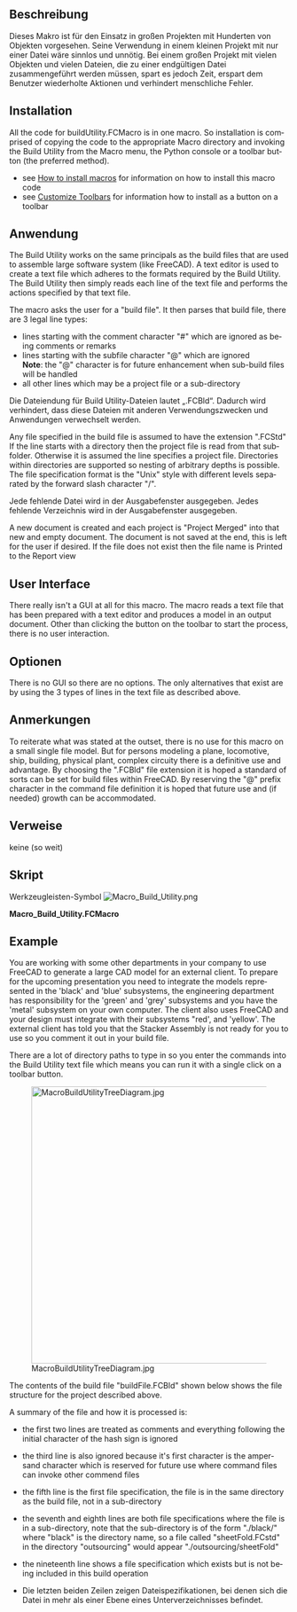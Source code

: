 <languages/>

{{Macro/de
|Name=Dienstprogramm Zusammenbau
|Description=Dieses Makro stellt ein Build-Dienstprogramm bereit, mit dem mehrere Projektdateien zu einer Projektdatei zusammengefügt werden können.
|Author=Piffpoof
|Version=1.0
|Date=2015-01-21
|FCVersion=Alle
|Download=[https://wiki.freecad.org/images/8/87/Macro_Build_Utility.png Werkzeugleisten-Symbol]
}}

<span id="Description"></span>
==Beschreibung==

<div class="mw-translate-fuzzy">
Dieses Makro ist für den Einsatz in großen Projekten mit Hunderten von Objekten vorgesehen. Seine Verwendung in einem kleinen Projekt mit nur einer Datei wäre sinnlos und unnötig. Bei einem großen Projekt mit vielen Objekten und vielen Dateien, die zu einer endgültigen Datei zusammengeführt werden müssen, spart es jedoch Zeit, erspart dem Benutzer wiederholte Aktionen und verhindert menschliche Fehler.
</div>

<div lang="en" dir="ltr" class="mw-content-ltr">
==Installation==
</div>

<div lang="en" dir="ltr" class="mw-content-ltr">
All the code for buildUtility.FCMacro is in one macro. So installation is comprised of copying the code to the appropriate Macro directory and invoking the Build Utility from the Macro menu, the Python console or a toolbar button (the preferred method).
* see [[How to install macros]] for information on how to install this macro code
* see [[Customize Toolbars]] for information how to install as a button on a toolbar
</div>

<span id="Usage"></span>
==Anwendung==

<div lang="en" dir="ltr" class="mw-content-ltr">
The Build Utility works on the same principals as the build files that are used to assemble large software system (like FreeCAD). A text editor is used to create a text file which adheres to the formats required by the Build Utility. The Build Utility then simply reads each line of the text file and performs the actions specified by that text file.
</div>

<div lang="en" dir="ltr" class="mw-content-ltr">
The macro asks the user for a "build file". It then parses that build file, there are 3 legal line types:
* lines starting with the comment character "#" which are ignored as being comments or remarks
* lines starting with the subfile character "@" which are ignored<br /><b>Note</b>: the "@" character is for future enhancement when sub-build files will be handled
* all other lines which may be a project file or a sub-directory
</div>

Die Dateiendung für Build Utility-Dateien lautet „.FCBld“. Dadurch wird verhindert, dass diese Dateien mit anderen Verwendungszwecken und Anwendungen verwechselt werden.

<div lang="en" dir="ltr" class="mw-content-ltr">
Any file specified in the build file is assumed to have the extension ".FCStd"
If the line starts with a directory then the project file is read from that subfolder. Otherwise it is assumed the line specifies a project file. Directories within directories are supported so nesting of arbitrary depths is possible. The file specification format is the "Unix" style with different levels separated by the forward slash character "/".
</div>

Jede fehlende Datei wird in der Ausgabefenster ausgegeben. Jedes fehlende Verzeichnis wird in der Ausgabefenster ausgegeben.

<div lang="en" dir="ltr" class="mw-content-ltr">
A new document is created and each project is "Project Merged" into that new and empty document.
The document is not saved at the end, this is left for the user if desired.
If the file does not exist then the file name is Printed to the Report view
</div>

<div lang="en" dir="ltr" class="mw-content-ltr">
==User Interface==
</div>

<div lang="en" dir="ltr" class="mw-content-ltr">
There really isn't a GUI at all for this macro. The macro reads a text file that has been prepared with a text editor and produces a model in an output document. Other than clicking the button on the toolbar to start the process, there is no user interaction.
</div>

<span id="Options"></span>
==Optionen==

<div lang="en" dir="ltr" class="mw-content-ltr">
There is no GUI so there are no options. The only alternatives that exist are by using the 3 types of lines in the text file as described above.
</div>

<span id="Remarks"></span>
==Anmerkungen==

<div lang="en" dir="ltr" class="mw-content-ltr">
To reiterate what was stated at the outset, there is no use for this macro on a small single file model. But for persons modeling a plane, locomotive, ship, building, physical plant, complex circuity there is a definitive use and advantage. By choosing the ".FCBld" file extension it is hoped a standard of sorts can be set for build files within FreeCAD. By reserving the "@" prefix character in the command file definition it is hoped that future use and (if needed) growth can be accommodated.
</div>

<span id="Links"></span>
==Verweise==

keine (so weit)

<span id="Script"></span>
==Skript==

Werkzeugleisten-Symbol [[Image:Macro_Build_Utility.png]]

'''Macro_Build_Utility.FCMacro'''

{{MacroCode|code=
#
#						Build Utility
#                       v 0.0 - build from files and files in sub-folders
#
#***********************************************************************************
# routine to read in a build file and merge all specified projects
"""
This function asks the user for a "build file". It then parses that build file, there
are 3 legal line types:
- lines starting with the comment character "#" which are ignored
- lines starting with the subfile character "@" which are ignored
	Note:	the "@" character is for future enhancement when sub-build files 
			will be handled
- all other lines which may be a project file or a subfolder (sub-directory)
If the line is a subfolder then the project file is read from that subfolder.
Otherwise it is assumed the line specifies a project file.
A new document is created and each project is "Project Merged" into that new and empty document.
The document is not saved at the end, this is left for the user if desired.
If the file does not exist then the file name is Printed to the Report view
"""
"""
Example file:
#this is a sample build file
#==============================
@sub-build-files - not presently inplemented
# first the top-level file
metal
# now some misc files
./black/black
./blue/blue
# file does not exist
zebra 
# folder does not exist
/bear/bear
# multiple files in one sub-folder
./engineering/green
./engineering/grey
#multiple files in hierarchical folders
./externalModules/white
./externalModules/red/red
#./externalModules/red/stackerAssembly - commented out as not currently loading
./externalModules/red/orange
./externalModules/red/level3/yellow
"""
# import statements
import FreeCAD
import os.path
from PySide import QtGui

# UI Class definitions

# Class definitions

# Function definitionss

# Constant definitions
buildTargetDocument = "build_target"
commentTag = "#"
subfileTag = "@"
lineFeed = "\n"
subfolder = "./"
carriageReturn = "\r"
fileSeparator = "/"
fcFileExtension      = ".FCStd"
fcFileExtensionUC  = ".FCSTD"
fcFileExtensionLen = -6

# code ***********************************************************************************
buildFilePathName=QtGui.QFileDialog.getOpenFileName()[0]
if len(buildFilePathName) > 0:
	# set up a new empty "build_target" document
	FreeCAD.newDocument(buildTargetDocument)
	FreeCAD.setActiveDocument(buildTargetDocument)
	FreeCAD.ActiveDocument=FreeCAD.getDocument(buildTargetDocument)
	guiDoc=FreeCADGui.ActiveDocument
	#
	lastFileSeparator = buildFilePathName.rindex(fileSeparator)
	buildFilePath = buildFilePathName[: lastFileSeparator]
	buildFileName = buildFilePathName[lastFileSeparator +1:]
	#
	buildFileContents = open(buildFilePathName,"r")
	buildFileLines = buildFileContents.readlines()
	buildFileContents.close()
	#
	for line in buildFileLines:
		if line[0] == commentTag:
			# line of internal comment
			pass
		elif line[0] == subfileTag:
			# line of sub-build-file (not presently implemented)
			pass
		else:
			# a line which should specify a FreeCAD project file
			# - may be preceded by a sub-directory e.g. "./subdir309/"
			# - project file may be missing file extension
			#
			# if line break at end of file spec then remove
			if line[-1:] == lineFeed:
				line = line[:-1]
			if line[-1:] == carriageReturn:
				line = line[:-1]
			# if no FreeCAD project file extension supplied then append one
			# make an uppercase comparison in case of mixed case
			tempLine = fcFileExtension + line.upper()
			if fcFileExtensionUC != tempLine[fcFileExtensionLen:]:
				line = line + fcFileExtension
			# if there is a leading subdirectory then remove "./" from beginning
			if subfolder[0:2] == line[0:2]:
				line = line[2:]
			projectFileSpec = str(buildFilePath) + str("/") + str(line)
			if os.path.exists(projectFileSpec):
				guiDoc.mergeProject(projectFileSpec)
			else:
				FreeCAD.Console.PrintMessage('project file "' + projectFileSpec + '" not found' + "\n")

	# set view back to "build_target", it is up to user to save it (if they want)
	FreeCAD.setActiveDocument(buildTargetDocument)
	FreeCAD.ActiveDocument=FreeCAD.getDocument(buildTargetDocument)
	FreeCADGui.ActiveDocument=FreeCADGui.getDocument(buildTargetDocument)
	FreeCADGui.SendMsgToActiveView("ViewFit")
	FreeCADGui.activeDocument().activeView().viewAxometric()
#
#OS: Mac OS X
#Word size: 64-bit
#Version: 0.14.3703 (Git)
#Branch: releases/FreeCAD-0-14
#Hash: c6edd47334a3e6f209e493773093db2b9b4f0e40
#Python version: 2.7.5
#Qt version: 4.8.6
#Coin version: 3.1.3
#SoQt version: 1.5.0
#OCC version: 6.7.0
#
#thus ends the macro...
}}


<div lang="en" dir="ltr" class="mw-content-ltr">
==Example==
You are working with some other departments in your company to use FreeCAD to generate a large CAD model for an external client. To prepare for the upcoming presentation you need to integrate the models represented in the 'black' and 'blue' subsystems, the engineering department has responsibility for the 'green' and 'grey' subsystems and you have the 'metal' subsystem on your own computer. The client also uses FreeCAD and your design must integrate with their subsystems "red', and 'yellow'. The external client has told you that the Stacker Assembly is not ready for you to use so you comment it out in your build file.
</div>

<div lang="en" dir="ltr" class="mw-content-ltr">
There are a lot of directory paths to type in so you enter the commands into the Build Utility text file which means you can run it with a single click on a toolbar button.
</div>

[[File:MacroBuildUtilityTreeDiagram.jpg|500px]]

<div lang="en" dir="ltr" class="mw-content-ltr">
The contents of the build file "buildFile.FCBld" shown below shows the file structure for the project described above.
</div>

{{Code|code=
#this is the build file for the complete assembly
#==============================
@sub-build-files - not presently implemented
# first the top-level file
metal
# now some misc files
./black/black
./blue/blue
# file does not exist
zebra 
# folder does not exist
/bear/bear
# multiple files in one sub-folder
./engineering/green
./engineering/grey
#multiple files in hierarchical folders
./externalModules/white
./externalModules/red/red
#./externalModules/red/stackerAssembly - commented out as not currently loading
./externalModules/red/orange
./externalModules/red/level3/yellow
}}
<div lang="en" dir="ltr" class="mw-content-ltr">
A summary of the file and how it is processed is:
* the first two lines are treated as comments and everything following the initial character of the hash sign is ignored
</div>
{{Code|code=
#this is the build file for the complete assembly
#==============================
}}
<div lang="en" dir="ltr" class="mw-content-ltr">
* the third line is also ignored because it's first character is the ampersand character which is reserved for future use where command files can invoke other commend files
</div>
{{Code|code=
@sub-build-files - not presently implemented
}}
<div lang="en" dir="ltr" class="mw-content-ltr">
* the fifth line is the first file specification, the file is in the same directory as the build file, not in a sub-directory
</div>
{{Code|code=
metal}}
<div lang="en" dir="ltr" class="mw-content-ltr">
* the seventh and eighth lines are both file specifications where the file is in a sub-directory, note that the sub-directory is of the form "./black/" where "black" is the directory name, so a file called "sheetFold.FCstd" in the directory "outsourcing" would appear "./outsourcing/sheetFold"
</div>
{{Code|code=
./black/black
./blue/blue}}
<div lang="en" dir="ltr" class="mw-content-ltr">
* the nineteenth line shows a file specification which exists but is not being included in this build operation
</div>
{{Code|code=
#./externalModules/red/stackerAssembly - commented out as not currently loading}}
* Die letzten beiden Zeilen zeigen Dateispezifikationen, bei denen sich die Datei in mehr als einer Ebene eines Unterverzeichnisses befindet.
{{Code|code=
./externalModules/red/orange
./externalModules/red/level3/yellow
}}



{{clear}}